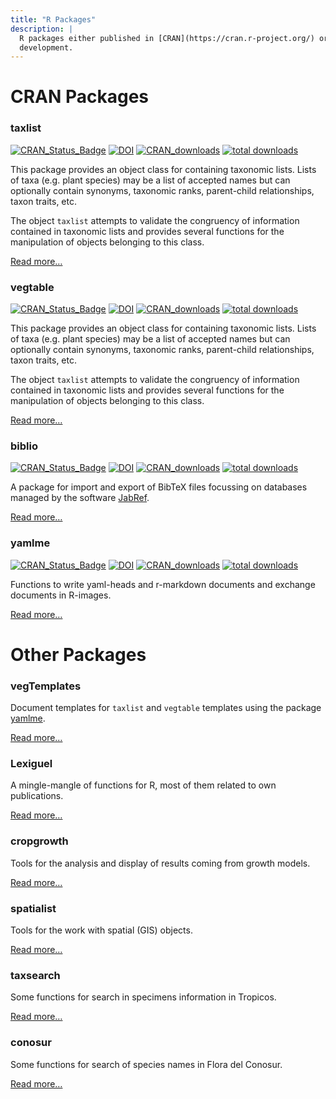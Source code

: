 ```yaml
---
title: "R Packages"
description: |
  R packages either published in [CRAN](https://cran.r-project.org/) or on
  development.
---
```


# CRAN Packages

### taxlist

[![CRAN_Status_Badge](http://www.r-pkg.org/badges/version/taxlist)](https://cran.r-project.org/package=taxlist)
[![DOI](https://zenodo.org/badge/54913161.svg)](https://zenodo.org/badge/latestdoi/54913161)
[![CRAN_downloads](http://cranlogs.r-pkg.org/badges/taxlist)](https://cran.r-project.org/package=taxlist)
[![total downloads](http://cranlogs.r-pkg.org/badges/grand-total/taxlist)](https://cran.r-project.org/package=taxlist)

This package provides an object class for containing taxonomic lists. Lists of
taxa (e.g. plant species) may be a list of accepted names but can optionally
contain synonyms, taxonomic ranks, parent-child relationships, taxon traits,
etc.

The object `taxlist` attempts to validate the congruency of information
contained in taxonomic lists and provides several functions for the manipulation
of objects belonging to this class.

[Read more...](https://docs.ropensci.org/taxlist/)


### vegtable

[![CRAN_Status_Badge](http://www.r-pkg.org/badges/version/vegtable)](https://cran.r-project.org/package=vegtable)
[![DOI](https://zenodo.org/badge/55006983.svg)](https://zenodo.org/badge/latestdoi/55006983)
[![CRAN_downloads](http://cranlogs.r-pkg.org/badges/vegtable)](https://cran.r-project.org/package=vegtable)
[![total downloads](http://cranlogs.r-pkg.org/badges/grand-total/vegtable)](https://cran.r-project.org/package=vegtable)

This package provides an object class for containing taxonomic lists. Lists of
taxa (e.g. plant species) may be a list of accepted names but can optionally
contain synonyms, taxonomic ranks, parent-child relationships, taxon traits,
etc.

The object `taxlist` attempts to validate the congruency of information
contained in taxonomic lists and provides several functions for the manipulation
of objects belonging to this class.

[Read more...](https://kamapu.github.io/vegtable/)


### biblio

[![CRAN_Status_Badge](http://www.r-pkg.org/badges/version/biblio)](https://cran.r-project.org/package=biblio)
[![DOI](https://zenodo.org/badge/237954340.svg)](https://zenodo.org/badge/latestdoi/237954340)
[![CRAN_downloads](http://cranlogs.r-pkg.org/badges/biblio)](https://cran.r-project.org/package=biblio)
[![total downloads](http://cranlogs.r-pkg.org/badges/grand-total/biblio)](https://cran.r-project.org/package=biblio)

A package for import and export of BibTeX files focussing on databases managed
by the software [JabRef](https://www.jabref.org/).

[Read more...](https://kamapu.github.io/biblio/)


### yamlme

[![CRAN_Status_Badge](http://www.r-pkg.org/badges/version/yamlme)](https://cran.r-project.org/package=yamlme)
[![DOI](https://zenodo.org/badge/297735831.svg)](https://zenodo.org/badge/latestdoi/297735831)
[![CRAN_downloads](http://cranlogs.r-pkg.org/badges/yamlme)](https://cran.r-project.org/package=yamlme)
[![total downloads](http://cranlogs.r-pkg.org/badges/grand-total/yamlme)](https://cran.r-project.org/package=yamlme)

Functions to write yaml-heads and r-markdown documents and exchange documents
in R-images.

[Read more...](https://kamapu.github.io/yamlme/)


# Other Packages


### vegTemplates

Document templates for `taxlist` and `vegtable` templates using the package
[yamlme](rpkg/yamlme/index.html).

[Read more...](https://kamapu.github.io/vegTemplates/)


### Lexiguel

A mingle-mangle of functions for R, most of them related to own publications.

[Read more...](https://github.com/kamapu/Lexiguel)


### cropgrowth

Tools for the analysis and display of results coming from growth models.

[Read more...](https://github.com/kamapu/cropgrowth)


### spatialist

Tools for the work with spatial (GIS) objects.

[Read more...](https://github.com/kamapu/spatialist)


### taxsearch

Some functions for search in specimens information in Tropicos.

[Read more...](https://github.com/kamapu/taxsearch)


### conosur

Some functions for search of species names in Flora del Conosur.

[Read more...](https://github.com/kamapu/conosur)
